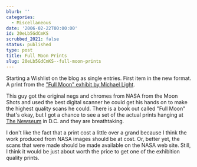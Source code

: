 ```yaml
---
blurb: ''
categories:
  - Miscellaneous
date: '2006-02-22T00:00:00'
id: 20eLb5GdCmKS
scrubbed_2021: false
status: published
type: post
title: Full Moon Prints
slug: 20eLb5GdCmKS--full-moon-prints
---
```


Starting a Wishlist on the blog as single entries. First item in
the new format. A print from the
["Full Moon" exhibit by Michael Light](http://www.michaellight.net/fullmoon/index.html).

This guy got the original negs and chromes from NASA from the Moon
Shots and used the best digital scanner he could get his hands on
to make the highest quality scans he could. There is a book out
called "Full Moon" that's okay, but I got a chance to see a set of
the actual prints hanging at [The Newseum](http://www.newseum.org/)
in D.C. and they are breathtaking.

I don't like the fact that a print cost a little over a grand
because I think the work produced from NASA images should be at
cost. Or, better yet, the scans that were made should be made
available on the NASA web site. Still, I think it would be just
about worth the price to get one of the exhibition quality prints.
